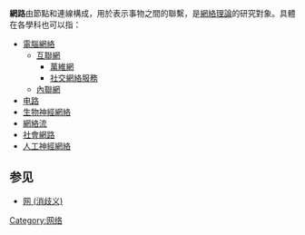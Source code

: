 {{noteTA
|G1=IT
|1=zh-cn:网络;zh-hk:網絡;zh-sg:网络;zh-tw:網路;
|2=zh-cn:计算机网络;zh-hk:電腦網絡;zh-sg:电脑网络;zh-tw:電腦網路;
}}

'''網路'''由節點和連線構成，用於表示事物之間的聯繫，是[[網絡理論|網絡理論]]的研究對象。具體在各學科也可以指：
* [[電腦網絡|電腦網絡]]
** [[互聯網|互聯網]]
*** [[萬維網|萬維網]]
*** [[社交網絡服務|社交網絡服務]]
** [[內聯網|內聯網]]
* [[电路|电路]]
* [[生物神經網絡|生物神經網絡]]
* [[網絡流|網絡流]]
* [[社會網路|社會網路]]
* [[人工神經網絡|人工神經網絡]]

==参见==
* [[网_(消歧义)|网 (消歧义)]]

{{Disambig|CAT=二字消歧義}}
[[Category:网络|Category:网络]]